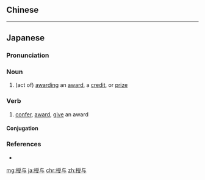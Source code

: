 {{also|授與}}
==Chinese==
{{zh-see|授與}}

----

==Japanese==
{{ja-kanjitab|じゅ|よ|yomi=on}}

===Pronunciation===
{{ja-pron|じゅよ|y=o}}

===Noun===
{{ja-noun|じゅよ}}

# (act of) [[awarding]] an [[award]], a [[credit]], or [[prize]]

===Verb===
{{ja-verb-suru|tr=trans|じゅよ}}

# [[confer]], [[award]], [[give]] an award
#: {{ja-usex|名誉勲章が負傷した兵士に'''授与'''された。|めいよ くんしょう が ふしょう した へいし に '''じゅよ''' された。|The Medal of Honor was awarded to an injured soldier.}}

====Conjugation====
{{ja-suru|じゅよ}}

===References===
* {{R:Shogakukan}}

[[mg:授与]]
[[ja:授与]]
[[chr:授与]]
[[zh:授与]]